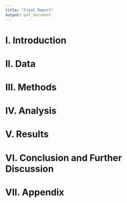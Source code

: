 ```yaml
---
title: "Final Report"
output: pdf_document
---
```


# I. Introduction

# II. Data

# III. Methods

# IV. Analysis

# V. Results

# VI. Conclusion and Further Discussion

# VII. Appendix

 

